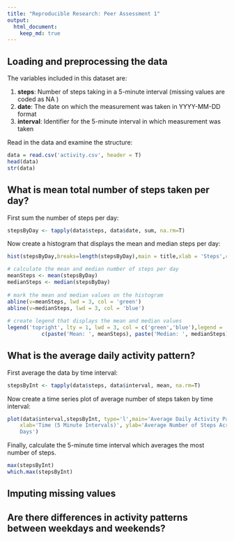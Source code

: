 ```yaml
---
title: "Reproducible Research: Peer Assessment 1"
output: 
  html_document:
    keep_md: true
---
```



## Loading and preprocessing the data


The variables included in this dataset are:

1. **steps**: Number of steps taking in a 5-minute interval (missing values are coded as NA ) 
2. **date**: The date on which the measurement was taken in YYYY-MM-DD format 
3. **interval**: Identifier for the 5-minute interval in which measurement was taken

Read in the data and examine the structure:

```r
data = read.csv('activity.csv', header = T)
head(data)
str(data)

```

## What is mean total number of steps taken per day?

First sum the number of steps per day:

```r
stepsByDay <- tapply(data$steps, data$date, sum, na.rm=T)

```

Now create a histogram that displays the mean and median steps per day:

```r

hist(stepsByDay,breaks=length(stepsByDay),main = title,xlab = 'Steps',col='grey')

# calculate the mean and median number of steps per day
meanSteps <- mean(stepsByDay)
medianSteps <- median(stepsByDay)
        
# mark the mean and median values on the histogram
abline(v=meanSteps, lwd = 3, col = 'green')
abline(v=medianSteps, lwd = 3, col = 'blue')
        
# create legend that displays the mean and median values
legend('topright', lty = 1, lwd = 3, col = c('green','blue'),legend = 
           c(paste('Mean: ', meanSteps), paste('Median: ', medianSteps)))

```

## What is the average daily activity pattern?

First average the data by time interval:

```r
stepsByInt <- tapply(data$steps, data$interval, mean, na.rm=T)

```

Now create a time series plot of average number of steps taken by time interval:

```r
plot(data$interval,stepsByInt, type='l',main='Average Daily Activity Pattern',
    xlab='Time (5 Minute Intervals)', ylab='Average Number of Steps Across All 
    Days')

```

Finally, calculate the 5-minute time interval which averages the most number of steps.

```r
max(stepsByInt)
which.max(stepsByInt)
```

## Imputing missing values



## Are there differences in activity patterns between weekdays and weekends?
